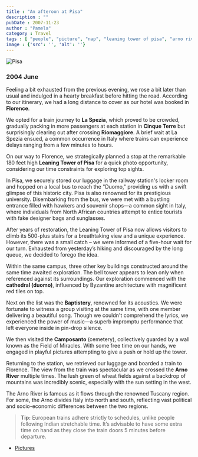 ```yaml
---
title : "An afteroon at Pisa"
description : ""
pubDate : 2007-11-23
author : "Pamela"
category : Travel
tags : [ "people", "picture", "nap", "leaning tower of pisa", "arno river", "baptistery", "duomo", "la spezia", "road", "italy", "riomaggiore", "rain",]
image : {'src': '', 'alt': ''}
---
```


<Image src={pic1} alt="Pisa"/>

### 2004 June 


Feeling a bit exhausted from the previous evening, we rose a bit later than usual and indulged in a hearty breakfast before hitting the road. According to our itinerary, we had a long distance to cover as our hotel was booked in **Florence**.

We opted for a train journey to **La Spezia**, which proved to be crowded, gradually packing in more passengers at each station in **Cinque Terre** but surprisingly clearing out after crossing **Riomaggiore**. A brief wait at La Spezia ensued, a common occurrence in Italy where trains can experience delays ranging from a few minutes to hours.

On our way to Florence, we strategically planned a stop at the remarkable 180 feet high **Leaning Tower of Pisa** for a quick photo opportunity, considering our time constraints for exploring top sights.

In Pisa, we securely stored our luggage in the railway station's locker room and hopped on a local bus to reach the "Duomo," providing us with a swift glimpse of this historic city. Pisa is also renowned for its prestigious university. Disembarking from the bus, we were met with a bustling entrance filled with hawkers and souvenir shops—a common sight in Italy, where individuals from North African countries attempt to entice tourists with fake designer bags and sunglasses.

After years of restoration, the Leaning Tower of Pisa now allows visitors to climb its 500-plus stairs for a breathtaking view and a unique experience. However, there was a small catch – we were informed of a five-hour wait for our turn. Exhausted from yesterday’s hiking and discouraged by the long queue, we decided to forego the idea.

Within the same campus, three other key buildings constructed around the same time awaited exploration. The bell tower appears to lean only when referenced against its surroundings. Our exploration commenced with the **cathedral (duomo)**, influenced by Byzantine architecture with magnificent red tiles on top.

Next on the list was the **Baptistery**, renowned for its acoustics. We were fortunate to witness a group visiting at the same time, with one member delivering a beautiful song. Though we couldn't comprehend the lyrics, we experienced the power of music—a superb impromptu performance that left everyone inside in pin-drop silence.

We then visited the **Camposanto** (cemetery), collectively guarded by a wall known as the Field of Miracles. With some free time on our hands, we engaged in playful pictures attempting to give a push or hold up the tower.

Returning to the station, we retrieved our luggage and boarded a train to Florence. The view from the train was spectacular as we crossed the **Arno River** multiple times. The lush green of wheat fields against a backdrop of mountains was incredibly scenic, especially with the sun setting in the west.

The Arno River is famous as it flows through the renowned Tuscany region. For some, the Arno divides Italy into north and south, reflecting vast political and socio-economic differences between the two regions.

> **Tip:** European trains adhere strictly to schedules, unlike people following Indian stretchable time. It’s advisable to have some extra time on hand as they close the train doors 5 minutes before departure.

- [Pictures](https://www.flickr.com/photos/santm/albums/72157638398556223/with/11231436533)